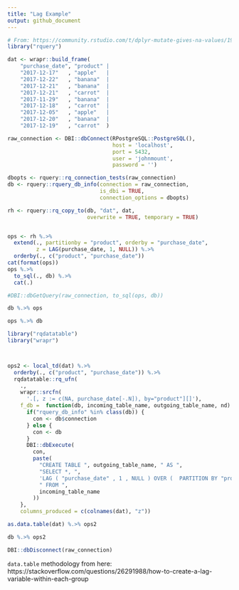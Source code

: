 ```yaml
---
title: "Lag Example"
output: github_document
---
```


```r
# From: https://community.rstudio.com/t/dplyr-mutate-gives-na-values/19170/2
library("rquery")

dat <- wrapr::build_frame(
    "purchase_date", "product" |
    "2017-12-17"   , "apple"   |
    "2017-12-22"   , "banana"  |
    "2017-12-21"   , "banana"  |
    "2017-12-21"   , "carrot"  |
    "2017-11-29"   , "banana"  |
    "2017-12-18"   , "carrot"  |
    "2017-12-05"   , "apple"   |
    "2017-12-20"   , "banana"  |
    "2017-12-19"   , "carrot"  )

raw_connection <- DBI::dbConnect(RPostgreSQL::PostgreSQL(),
                                 host = 'localhost',
                                 port = 5432,
                                 user = 'johnmount',
                                 password = '')

dbopts <- rquery::rq_connection_tests(raw_connection)
db <- rquery::rquery_db_info(connection = raw_connection,
                             is_dbi = TRUE,
                             connection_options = dbopts)

rh <- rquery::rq_copy_to(db, "dat", dat,
                         overwrite = TRUE, temporary = TRUE)


ops <- rh %.>%
  extend(., partitionby = "product", orderby = "purchase_date",
         z = LAG(purchase_date, 1, NULL)) %.>%
  orderby(., c("product", "purchase_date"))
cat(format(ops))
ops %.>%
  to_sql(., db) %.>%
  cat(.)

#DBI::dbGetQuery(raw_connection, to_sql(ops, db))

db %.>% ops

ops %.>% db
```


```r
library("rqdatatable")
library("wrapr")



ops2 <- local_td(dat) %.>%
  orderby(., c("product", "purchase_date")) %.>%
  rqdatatable::rq_ufn(
    .,
    wrapr::srcfn(
      '.[, z := c(NA, purchase_date[-.N]), by="product"][]'),
    f_db =  function(db, incoming_table_name, outgoing_table_name, nd)  {
      if("rquery_db_info" %in% class(db)) {
        con <- db$connection
      } else {
        con <- db
      }
      DBI::dbExecute(
        con,
        paste(
          "CREATE TABLE ", outgoing_table_name, " AS ",
          "SELECT *, ",
          'LAG ( "purchase_date" , 1 , NULL ) OVER (  PARTITION BY "product" ORDER BY "purchase_date" ) AS "z"',
          " FROM ",
          incoming_table_name
        ))
    },
    columns_produced = c(colnames(dat), "z"))

as.data.table(dat) %.>% ops2

db %.>% ops2
```

```r
DBI::dbDisconnect(raw_connection)
```


`data.table` methodology from here: https://stackoverflow.com/questions/26291988/how-to-create-a-lag-variable-within-each-group
